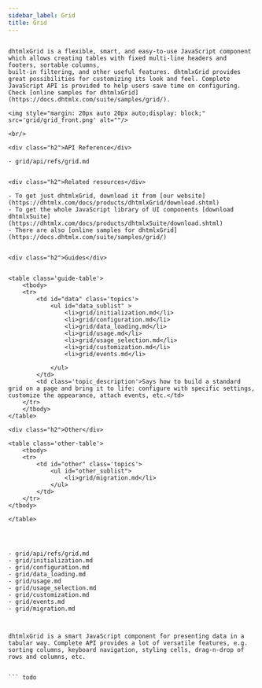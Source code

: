 ```yaml
---
sidebar_label: Grid
title: Grid
---          
```


``` todo

dhtmlxGrid is a flexible, smart, and easy-to-use JavaScript component which allows creating tables with fixed multi-line headers and footers, sortable columns, 
built-in filtering, and other useful features. dhtmlxGrid provides great possibilities for customizing its look and feel. Complete JavaScript API is provided to help users save time on configuring.
Check [online samples for dhtmlxGrid](https://docs.dhtmlx.com/suite/samples/grid/).  

<img style="margin: 20px auto 20px auto;display: block;" src='grid/grid_front.png' alt=""/>

<br/>

<div class="h2">API Reference</div>

- grid/api/refs/grid.md


<div class="h2">Related resources</div>

- To get just dhtmlxGrid, download it from [our website](https://dhtmlx.com/docs/products/dhtmlxGrid/download.shtml)
- To get the whole JavaScript library of UI components [download dhtmlxSuite](https://dhtmlx.com/docs/products/dhtmlxSuite/download.shtml)          
- There are also [online samples for dhtmlxGrid](https://docs.dhtmlx.com/suite/samples/grid/)  


<div class="h2">Guides</div>


<table class='guide-table'>
	<tbody>
	<tr>
		<td id="data" class='topics'>
		    <ul id="data_sublist" >
            	<li>grid/initialization.md</li>
                <li>grid/configuration.md</li>
                <li>grid/data_loading.md</li>
                <li>grid/usage.md</li>
                <li>grid/usage_selection.md</li>
                <li>grid/customization.md</li>
                <li>grid/events.md</li>
                   
            </ul>
        </td>
		<td class='topic_description'>Says how to build a standard grid on a page and bring it to life: configure with specific settings, customize the appearance, attach events, etc.</td>
	</tr>
   	</tbody>
</table>

<div class="h2">Other</div>

<table class='other-table'>
	<tbody>
    <tr>
        <td id="other" class='topics'>            
            <ul id="other_sublist">
                <li>grid/migration.md</li>
            </ul>
        </td>
    </tr>           
</tbody>

</table>




- grid/api/refs/grid.md
- grid/initialization.md
- grid/configuration.md
- grid/data_loading.md
- grid/usage.md
- grid/usage_selection.md
- grid/customization.md
- grid/events.md
- grid/migration.md



dhtmlxGrid is a smart JavaScript component for presenting data in a tabular way. Complete API provides a lot of versatile features, e.g. sorting columns, keyboard navigation, styling cells, drag-n-drop of rows and columns, etc.


``` todo
 